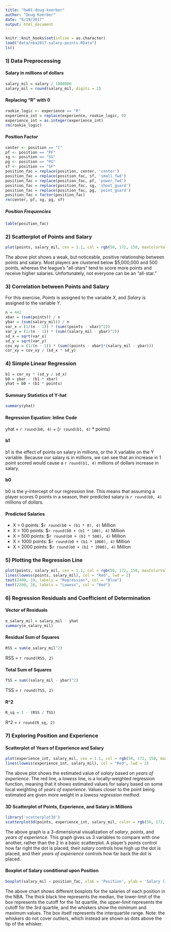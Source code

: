 ```yaml
---
title: "hw01-doug-koerber"
author: "Doug Koerber"
date: "9/19/2017"
output: html_document
---
```


```r
knitr::knit_hooks$set(inline = as.character)
load("data/nba2017-salary-points.RData")
ls()
```

### 1) Data Preprocessing
#### Salary in millions of dollars
```r
salary_mil = salary / 1000000
salary_mil = round(salary_mil, digits = 2)
```
#### Replacing "R" with 0
```r
rookie_logic <- experience == "R"
experience_int = replace(experience, rookie_logic, 0)
experience_int = as.integer(experience_int)
rm(rookie_logic)
```
#### Position Factor
```r
center <- position == "C"
pf <- position == "PF"
sg <- position == "SG"
pg <- position == "PG"
sf <- position == "SF"
position_fac = replace(position, center, 'center')
position_fac = replace(position_fac, sf, 'small_fwd')
position_fac = replace(position_fac, pf, 'power_fwd')
position_fac = replace(position_fac, sg, 'shoot_guard')
position_fac = replace(position_fac, pg, 'point_guard')
position_fac = factor(position_fac)
rm(center, pf, sg, pg, sf)
```

##### Position Frequencies
```r
table(position_fac)
```

### 2) Scatterplot of Points and Salary
```r
plot(points, salary_mil, cex = 1.1, col = rgb(50, 172, 150, maxColorValue = 255), xlab = 'Points', ylab = 'Salary (in millions)', main = 'Scatterplot of Points and Salary')
```

The above plot shows a weak, but noticeable, positive relationship between points and salary.  Most players are clustered below $5,000,000 and 500 points, whereas the league's "all-stars" tend to score more points and receive higher salaries.  Unfortunately, not everyone can be an "all-star."

### 3) Correlation between Points and Salary
For this exercise, _Points_ is assigned to the variable _X_, and _Salary_ is assigned to the variable _Y_.
```r
n = 441
xbar = (sum(points)) / n
ybar = (sum(salary_mil)) / n
var_x = (1/(n - 1)) * (sum((points - xbar)^2))
var_y = (1/(n - 1)) * (sum((salary_mil - ybar)^2))
sd_x = sqrt(var_x)
sd_y = sqrt(var_y)
cov_xy = (1/(n - 1)) * (sum((points - xbar)*(salary_mil - ybar)))
cor_xy = cov_xy / (sd_x * sd_y)
```

### 4) Simple Linear Regression
```r
b1 = cor_xy * (sd_y / sd_x)
b0 = ybar - (b1 * xbar)
yhat = b0 + (b1 * points)
```
#### Summary Statistics of Y-hat
```r
summary(yhat)
```
#### Regression Equation: Inline Code
yhat = `r round(b0, 4)` + (`r round(b1, 4)` * points)

#### b1
b1 is the effect of points on salary in millions, or the X variable on the Y variable.  Because our salary is in millions, we can see that an increase in 1 point scored would cause a `r round(b1, 4)` millions of dollars increase in salary.

#### b0
b0 is the y-intercept of our regression line.  This means that assuming a player scores 0 points in a season, their predicted salary is `r round(b0, 4)` millions of dollars.

#### Predicted Salaries
* X = 0 points:  $`r round(b0 + (b1 * 0), 4)` Million  
* X = 100 points:  $`r round(b0 + (b1 * 100), 4)` Million  
* X = 500 points:  $`r round(b0 + (b1 * 500), 4)` Million  
* X = 1000 points:  $`r round(b0 + (b1 * 1000), 4)` Million  
* X = 2000 points:  $`r round(b0 + (b1 * 2000), 4)` Million  

### 5) Plotting the Regression Line
```r
plot(points, salary_mil, cex = 1.1, col = rgb(50, 172, 150, maxColorValue = 255), xlab = 'Points', ylab = 'Salary (in millions)', main = 'Scatterplot of Points and Salary', abline(b0, b1, lwd = 2, col = "Blue"))
lines(lowess(points, salary_mil), col = "Red", lwd = 2)
text(2400, 19, labels = "Regression", col = "Blue")
text(2200, 28, labels = "Lowess", col = "Red")
```

### 6) Regression Residuals and Coefficient of Determination
#### Vector of Residuals
```r
e_salary_mil = salary_mil - yhat
summary(e_salary_mil)
```

#### Residual Sum of Squares
```r
RSS = sum(e_salary_mil^2)
```
RSS = `r round(RSS, 2)`

#### Total Sum of Squares
```r
TSS = sum((salary_mil - ybar)^2)
```
TSS = `r round(TSS, 2)`

#### R^2
```r
R_sq = 1 - (RSS / TSS)
```
R^2 = `r round(R_sq, 2)`

### 7) Exploring Position and Experience
#### Scatterplot of Years of Experience and Salary
```r
plot(experience_int, salary_mil, cex = 1.1, col = rgb(50, 172, 150, maxColorValue = 255), xlab = 'Years of Experience', ylab = 'Salary (in millions)', main = 'Scatterplot of Years of Experience and Salary')
lines(lowess(experience_int, salary_mil), col = "Red", lwd = 2)
```
The above plot shows the estimated value of _salary_ based on _years of experience_.  The red line, a _lowess_ line, is a locally-weighted regression function, meaning that it shows estimated values for salary based on some local weighting of _years of experience_.  Values closer to the point being estimated are given more weight in a _lowess regression method_.

#### 3D Scatterplot of Points, Experience, and Salary in Millions
```r
library('scatterplot3d')
scatterplot3d(points, experience_int, salary_mil, color = rgb(50, 172, 150, maxColorValue = 255), xlab = 'Points', ylab = 'Years of Experience', zlab = 'Salary (in Millions)', main = 'Scatterplot of Points, Experience, and Salary', cex.symbols = 1.1)
```
The above graph is a 3-dimensional visualization of _salary_, _points_, and _years of experience_.  This graph gives us 3 variables to compare with one another, rather than the 2 in a basic scatterplot.  A player's _points_ control how far right the dot is placed, their _salary_ controls how high up the dot is placed, and their _years of experience_ controls how far back the dot is placed.

#### Boxplot of Salary conditional upon Position
```r
boxplot(salary_mil ~ position_fac, xlab = 'Position', ylab = 'Salary (in Millions)')
```

The above chart shows different boxplots for the salaries of each position in the NBA.  The thick black line represents the median, the lower-limit of the box represents the cutoff for the 1st quartile, the upper-limit represents the cutoff for the 3rd quartile, and the whiskers show the minimum and maximum values.  The box itself represents the interquartile range.  Note: the whiskers do not cover outliers, which instead are shown as dots above the tip of the whisker.